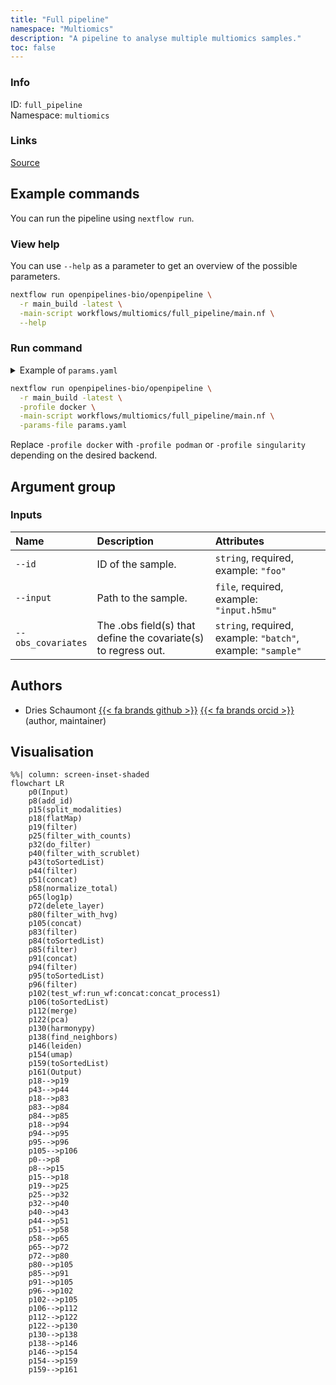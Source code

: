 ```yaml
---
title: "Full pipeline"
namespace: "Multiomics"
description: "A pipeline to analyse multiple multiomics samples."
toc: false
---
```


::: {.column-margin}

### Info

ID: `full_pipeline`  
Namespace: `multiomics`

### Links
[Source](https://github.com/openpipelines-bio/openpipeline/blob/main/workflows/multiomics/full_pipeline){.btn-action .btn-sm .btn-info .btn role="button"}

:::



## Example commands

You can run the pipeline using `nextflow run`.

### View help

You can use `--help` as a parameter to get an overview of the possible parameters.

```bash
nextflow run openpipelines-bio/openpipeline \
  -r main_build -latest \
  -main-script workflows/multiomics/full_pipeline/main.nf \
  --help
```

### Run command

<details>
<summary>Example of `params.yaml`</summary>
```yaml
# Inputs
id: # please fill in - example: "foo"
input: # please fill in - example: "input.h5mu"
obs_covariates: # please fill in - example: ["batch", "sample"]

# Nextflow input-output arguments
publish_dir: # please fill in - example: "output/"
# param_list: "my_params.yaml"
```
</details>

```bash
nextflow run openpipelines-bio/openpipeline \
  -r main_build -latest \
  -profile docker \
  -main-script workflows/multiomics/full_pipeline/main.nf \
  -params-file params.yaml
```

:::{.callout-note}
Replace `-profile docker` with `-profile podman` or `-profile singularity` depending on the desired backend.
:::

## Argument group

### Inputs

|Name               |Description                                                    |Attributes                                                  |
|:------------------|:--------------------------------------------------------------|:-----------------------------------------------------------|
|`--id`             |ID of the sample.                                              |`string`, required, example: `"foo"`                        |
|`--input`          |Path to the sample.                                            |`file`, required, example: `"input.h5mu"`                   |
|`--obs_covariates` |The .obs field(s) that define the covariate(s) to regress out. |`string`, required, example: `"batch"`, example: `"sample"` |

## Authors

  * Dries Schaumont [{{< fa brands github >}}](https://github.com/DriesSchaumont) [{{< fa brands orcid >}}](https://orcid.org/0000-0002-4389-0440) (author, maintainer)

## Visualisation

```mermaid
%%| column: screen-inset-shaded
flowchart LR
    p0(Input)
    p8(add_id)
    p15(split_modalities)
    p18(flatMap)
    p19(filter)
    p25(filter_with_counts)
    p32(do_filter)
    p40(filter_with_scrublet)
    p43(toSortedList)
    p44(filter)
    p51(concat)
    p58(normalize_total)
    p65(log1p)
    p72(delete_layer)
    p80(filter_with_hvg)
    p105(concat)
    p83(filter)
    p84(toSortedList)
    p85(filter)
    p91(concat)
    p94(filter)
    p95(toSortedList)
    p96(filter)
    p102(test_wf:run_wf:concat:concat_process1)
    p106(toSortedList)
    p112(merge)
    p122(pca)
    p130(harmonypy)
    p138(find_neighbors)
    p146(leiden)
    p154(umap)
    p159(toSortedList)
    p161(Output)
    p18-->p19
    p43-->p44
    p18-->p83
    p83-->p84
    p84-->p85
    p18-->p94
    p94-->p95
    p95-->p96
    p105-->p106
    p0-->p8
    p8-->p15
    p15-->p18
    p19-->p25
    p25-->p32
    p32-->p40
    p40-->p43
    p44-->p51
    p51-->p58
    p58-->p65
    p65-->p72
    p72-->p80
    p80-->p105
    p85-->p91
    p91-->p105
    p96-->p102
    p102-->p105
    p106-->p112
    p112-->p122
    p122-->p130
    p130-->p138
    p138-->p146
    p146-->p154
    p154-->p159
    p159-->p161

```

